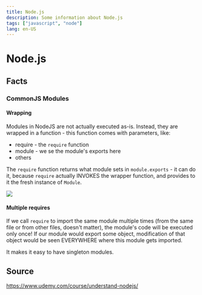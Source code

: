 ```yaml
---
title: Node.js
description: Some information about Node.js
tags: ["javascript", "node"]
lang: en-US
---
```



# Node.js

## Facts

### CommonJS Modules

#### Wrapping

Modules in NodeJS are not actually executed as-is. Instead, they are wrapped in
a function - this function comes with parameters, like:

- require - the `require` function
- module - we se the module's exports here
- others

The `require` function returns what module sets in `module.exports` - it can do
it, because `require` actually INVOKES the wrapper function, and provides to it
the fresh instance of `Module`.

![](https://i.imgur.com/dVNirQb.png)


#### Multiple requires

If we call `require` to import the same module multiple times (from the same
file or from other files, doesn't matter), the module's code will be executed
only once! If our module would export some object, modification of that object
would be seen EVERYWHERE where this module gets imported.

It makes it easy to have singleton modules.

## Source

https://www.udemy.com/course/understand-nodejs/